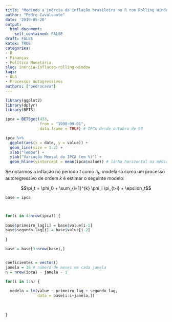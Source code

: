 ```yaml
---
title: "Medindo a inércia da inflação brasileira no R com Rolling Window Regression"
author: "Pedro Cavalcante"
date: '2019-05-20'
output:
  html_document:
    self_contained: FALSE
draft: FALSE
katex: TRUE
categories:
- R
- Finanças
- Política Monetária
slug: inercia-inflacao-rolling-window
tags:
- OLS
- Processos Autogressivos
authors: ["pedrocava"]
---
```


```R

library(ggplot2)
library(dplyr)
library(BETS)

ipca = BETSget(433,
               from = "1998-09-01",
               data.frame = TRUE) # IPCA desde outubro de 98

ipca %>%
  ggplot(aes(x = date, y = value)) +
  geom_line(size = 1.2) +
  xlab("Tempo") +
  ylab("Variação Mensal do IPCA (em %)") +
  geom_hline(yintercept = mean(ipca$value)) # linha horizontal na média


```

Se notarmos a inflação no período $t$ como $\pi_t$, modela-la como um processo autoregressivo de ordem $k$ é estimar o seguinte modelo:

$$\pi_t = \phi_0 + \sum_{i=1}^{k} \phi_i \pi_{t-i} + \epsilon_t$$


```R

base = ipca



for(i in 4:nrow(ipca)) {
  
base$primeiro_lag[i] = base$value[i-1]
base$segundo_lag[i] = base$value[i-2]
  
}

base = base[3:nrow(base),]


coeficientes = vector()
janela = 36 # número de meses em cada janela
n = nrow(ipca) - janela - 1

for(i in 1:n) {
  
  modelo = lm(value ~ primeiro_lag + segundo_lag,
              data = base[i:i+janela,])
  
  
  
}

```
